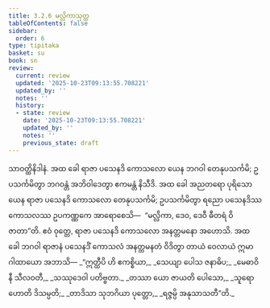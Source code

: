 ```yaml
---
title: 3.2.6 မလ္လိကာသုတ္တ
tableOfContents: false
sidebar:
  order: 6
type: tipitaka
basket: su
book: sn
review:
  current: review
  updated: '2025-10-23T09:13:55.708221'
  updated_by: ''
  notes: ''
  history:
  - state: review
    date: '2025-10-23T09:13:55.708221'
    updated_by: ''
    notes: ''
    previous_state: draft
---
```



<ReviewStatus review={frontmatter.review} showDetails={true} />

<HypothesisAnnotation frontmatter={frontmatter} />

<DynamicBreadcrumb />

<Division number="127" book="sn" e="ch" v="18" p="298">

<Paragraph number="672" book="sn">
သာဝတ္ထိနိဒါနံ. အထ ခေါ ရာဇာ ပသေနဒိ ကောသလော ယေန ဘဂဝါ တေနုပသင်္ကမိ; ဥပသင်္ကမိတွာ ဘဂဝန္တံ အဘိဝါဒေတွာ ဧကမန္တံ နိသီဒိ. အထ ခေါ အညတရော ပုရိသော ယေန ရာဇာ ပသေနဒိ ကောသလော တေနုပသင်္ကမိ; ဥပသင်္ကမိတွာ ရညော ပသေနဒိဿ ကောသလဿ ဥပကဏ္ဏကေ အာရောစေသိ—  “မလ္လိကာ, ဒေဝ, ဒေဝီ ဓီတရံ ဝိဇာတာ”တိ. ဧဝံ ဝုတ္တေ, ရာဇာ ပသေနဒိ ကောသလော အနတ္တမနော အဟောသိ.
</Paragraph>

<Paragraph number="673" book="sn">
အထ ခေါ ဘဂဝါ ရာဇာနံ ပသေနဒိံ ကောသလံ အနတ္တမနတံ ဝိဒိတွာ တာယံ ဝေလာယံ ဣမာ ဂါထာယော အဘာသိ—
</Paragraph>

<Paragraph number="674" type="verses" book="sn">
_“ဣတ္ထီပိ ဟိ ဧကစ္စိယာ,_  
_သေယျာ ပေါသ ဇနာဓိပ;_  
_မေဓာဝိနီ သီလဝတီ,_  
_သဿုဒေဝါ ပတိဗ္ဗတာ._  

</Paragraph>

<Paragraph number="675" type="verses" book="sn">
_တဿာ ယော ဇာယတိ ပေါသော,_  
_သူရော ဟောတိ ဒိသမ္ပတိ;_  
_တာဒိသာ သုဘဂိယာ ပုတ္တော,_  
_ရဇ္ဇမ္ပိ အနုသာသတီ”တိ._
</Paragraph>
</Division>